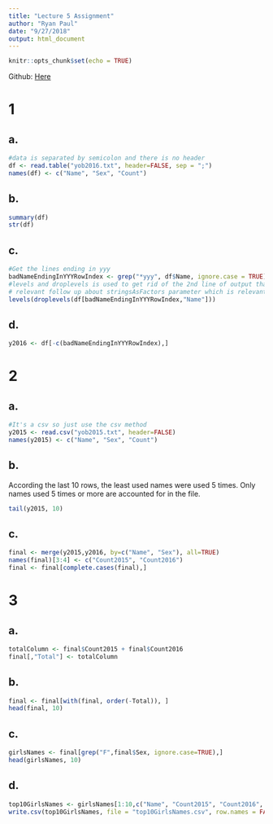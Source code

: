 ```yaml
---
title: "Lecture 5 Assignment"
author: "Ryan Paul"
date: "9/27/2018"
output: html_document
---
```


```r
knitr::opts_chunk$set(echo = TRUE)
```

Github: [Here](https://github.com/ryanquincypaul/MSDS6306/blob/master/unit_5/rpaul_livesession4assignment.Rmd)

# 1

## a.

```r
#data is separated by semicolon and there is no header
df <- read.table("yob2016.txt", header=FALSE, sep = ";")
names(df) <- c("Name", "Sex", "Count")
```

## b.

```r
summary(df)
str(df)
```

## c.

```r
#Get the lines ending in yyy
badNameEndingInYYYRowIndex <- grep("*yyy", df$Name, ignore.case = TRUE)
#levels and droplevels is used to get rid of the 2nd line of output that I guess is due to read.table reading in strings not as string but factors. https://stackoverflow.com/a/4284931
# relevant follow up about stringsAsFactors parameter which is relevant to our current unit in Stats https://simplystatistics.org/2015/07/24/stringsasfactors-an-unauthorized-biography/
levels(droplevels(df[badNameEndingInYYYRowIndex,"Name"]))
```

## d.

```r
y2016 <- df[-c(badNameEndingInYYYRowIndex),]
```

# 2

## a.

```r
#It's a csv so just use the csv method
y2015 <- read.csv("yob2015.txt", header=FALSE)
names(y2015) <- c("Name", "Sex", "Count")
```

## b.

According the last 10 rows, the least used names were used 5 times. Only names used 5 times or more are accounted for in the file.
```r
tail(y2015, 10)
```

## c.

```r
final <- merge(y2015,y2016, by=c("Name", "Sex"), all=TRUE)
names(final)[3:4] <- c("Count2015", "Count2016")
final <- final[complete.cases(final),]
```

# 3

## a.

```r
totalColumn <- final$Count2015 + final$Count2016
final[,"Total"] <- totalColumn
```

## b.

```r
final <- final[with(final, order(-Total)), ]
head(final, 10)
```

## c.

```r
girlsNames <- final[grep("F",final$Sex, ignore.case=TRUE),]
head(girlsNames, 10)
```

## d.

```r
top10GirlsNames <- girlsNames[1:10,c("Name", "Count2015", "Count2016", "Total")]
write.csv(top10GirlsNames, file = "top10GirlsNames.csv", row.names = FALSE)
```
